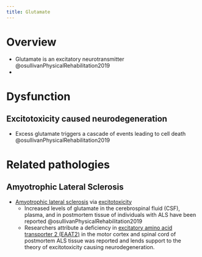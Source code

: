 ```yaml
---
title: Glutamate
---
```


 


# Overview

- Glutamate is an excitatory neurotransmitter @osullivanPhysicalRehabilitation2019
- 

# Dysfunction
## Excitotoxicity caused neurodegeneration
- Excess glutamate triggers a cascade of events leading to cell death @osullivanPhysicalRehabilitation2019

# Related pathologies
## Amyotrophic Lateral Sclerosis
- [Amyotrophic lateral sclerosis]({{< var ref-amyotrophic-lateral-sclerosis.path >}}) via [excitotoxicity](##excitotoxicity)
    - Increased levels of glutamate in the cerebrospinal fluid (CSF), plasma, and in postmortem tissue of individuals with ALS have been reported @osullivanPhysicalRehabilitation2019
    - Researchers attribute a deficiency in [excitatory amino acid transporter 2 (EAAT2)]({{< var ref-EAAT2-excitatory-amino-acid-transporter-2.path >}}) in the motor cortex and spinal cord of postmortem ALS tissue was reported and lends support to the theory of excitotoxicity causing neurodegeneration.